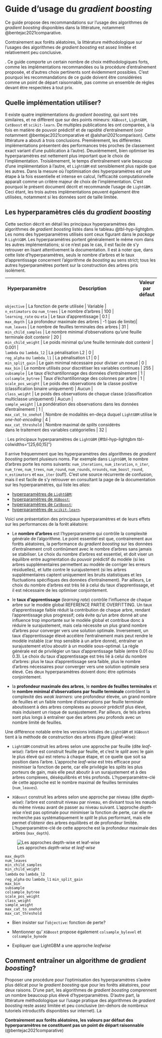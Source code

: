 # Guide d'usage du _gradient boosting_ {#sec-guide-gb}

Ce guide propose des recommandations sur l'usage des algorithmes de _gradient boosting_ disponibles dans la littérature, notamment @bentejac2021comparative. 

Contrairement aux forêts aléatoires, la littérature méthodologique sur l'usages des algorithmes de _gradient boosting_ est assez limitée et relativement peu conclusive. 


. Ce guide comporte un certain nombre de choix méthodologiques forts, comme les implémentations recommandées ou la procédure d'entraînement proposée, et d'autres choix pertinents sont évidemment possibles. C'est pourquoi les recommandations de ce guide doivent être considérées comme un point de départ raisonnable, pas comme un ensemble de règles devant être respectées à tout prix.

## Quelle implémentation utiliser? {#sec-implementation-gb}

Il existe quatre implémentations du _gradient boosting_, qui sont très similaires, et ne diffèrent que sur des points mineurs: `XGBoost`, `LightGBM`, `CatBoost` et `scikit-learn`. De multiples publications les ont comparées, à la fois en matière de pouvoir prédictif et de rapidité d'entraînement (voir notamment @bentejac2021comparative et @alshari2021comparison). Cette littérature a abouti à trois conclusions. Premièrement, les différentes implémentations présentent des performances très proches (le classement exact variant d'une publication à l'autre). Deuxièmement, bien optimiser les hyperparamètres est nettement plus important que le choix de l'implémentation. Troisièmement, le temps d'entraînement varie beaucoup d'une implémentation à l'autre, et `LightGBM` est sensiblement plus rapide que les autres. Dans la mesure où l'optimisation des hyperparamètres est une étape à la fois essentielle et intense en calcul, l'efficacité computationnelle apparaît comme un critère majeur de choix de l'implémentation. C'est pourquoi le présent document décrit et recommande l'usage de `LightGBM`. Ceci étant, les trois autres implémentations peuvent également être utilisées, notamment si les données sont de taille limitée.

## Les hyperparamètres clés du _gradient boosting_ {#sec-hyperparam-gb}

::: {.content-visible when-format="html"}

Cette section décrit en détail les principaux hyperparamètres des algorithmes de _gradient boosting_ listés dans le tableau @tbl-hyp-lightgbm. Les noms des hyperparamètres utilisés sont ceux figurant dans le _package_ `R` `LightGBM`. Les hyperparamètres portent généralement le même nom dans les autres implémentations; si ce n'est pas le cas, il est facile de s'y retrouver en lisant attentivement la documentation. Il est à noter que, dans cette liste d'hyperparamètres, seuls le nombre d'arbres et le taux d'apprentissage concernent l'algorithme de _boosting_ au sens strict; tous les autres hyperparamètres portent sur la construction des arbres pris isolément.


| Hyperparamètre                         | Description                                                                                | Valeur par défaut |
|----------------------------------------|--------------------------------------------------------------------------------------------|:-----------------:|
<!-- | `boosting_type`                        | L'algorithme utilisé (forêt aléatoire ou _gradient boosting_)                              | `'gbdt'`          | -->
| `objective`                            | La fonction de perte utilisée                                                              | Variable          |
| `n_estimators` ou `num_trees`          | Le nombre d'arbres                                                                         | 100               |
| `learning_rate` ou `eta`               | Le taux d'apprentissage                                                                    | 0.1               |
| `max_depth`                            | La profondeur maximale des arbres                                                          | -1 (pas de limite)|
| `num_leaves`                           | Le nombre de feuilles terminales des arbres                                                | 31                |
| `min_child_samples`                    | Le nombre minimal d'observations qu'une feuille terminale doit contenir                    | 20                |
| `min_child_weight`                     | Le poids minimal qu'une feuille terminale doit contenir                                    | 0.001             |
| `lambda` ou `lambda_l2`                | La pénalisation L2                                                                         | 0                 |
| `reg_alpha` ou `lambda_l1`             | La pénalisation L1                                                                         | 0                 |
| `min_split_gain`                       | Le gain minimal nécessaire pour diviser un noeud                                           | 0                 |
| `max_bin`                              | Le nombre utilisés pour discrétiser les variables continues                                | 255               |
| `subsample`                            | Le taux d'échantillonnage des données d'entraînement                                       | 1                 |
| `colsample_bytree`                     | Taux d'échantillonnage des colonnes par arbre                                              | 1                 |
| `scale_pos_weight`                     | Le poids des observations de la classe positive (classification binaire uniquement)        | Aucun             |
| `class_weight`                         | Le poids des observations de chaque classe (classification multiclasse uniquement)         | Aucun             |
| `sample_weight`                        | La pondération des observations dans les données d'entraînement                            | 1                 |
| `max_cat_to_onehot`                    | Nombre de modalités en-deça duquel `LightGBM` utilise le _one-hot-encoding_                | 4                 |
| `max_cat_threshold`                    | Nombre maximal de _splits_ considérés <br> dans le traitement des variables catégorielles  | 32                | 

: Les principaux hyperparamètres de `LightGBM` {#tbl-hyp-lightgbm tbl-colwidths="[25,60,15]"}

:::

::: {.callout-warning title="Attention aux alias!"}

Il arrive fréquemment que les hyperparamètres des algorithmes de _gradient boosting_ portent plusieurs noms. Par exemple dans `LightGBM`, le nombre d'arbres porte les noms suivants: `num_iterations`, `num_iteration`, `n_iter`, `num_tree`, `num_trees`, `num_round`, `num_rounds`, `nrounds`, `num_boost_round`, `n_estimators` et `max_iter` (ouf!). C'est une source récurrente de confusion, mais il est facile de s'y retrouver en consultant la page de la documentation sur les hyperparamètres, qui liste les _alias_:

- [hyperparamètres de `LightGBM`](https://lightgbm.readthedocs.io/en/latest/Parameters.html);
- [hyperparamètres de `XGBoost`](https://xgboost.readthedocs.io/en/stable/parameter.html);
- [hyperparamètres de `CatBoost`](https://catboost.ai/docs/en/references/training-parameters/);
- [hyperparamètres de `scikit-learn`](https://scikit-learn.org/1.5/modules/generated/sklearn.ensemble.HistGradientBoostingRegressor.html).

:::

Voici une présentation des principaux hyperparamètres et de leurs effets sur les performances de la forêt aléatoire:


- Le __nombre d'arbres__ est l'hyperparamètre qui contrôle la complexité générale de l'algorithme. Le point essentiel est que, contrairement aux forêts aléatoires, la performance du _gradient boosting_ sur les données d'entraînement croît continûment avec le nombre d'arbres sans jamais se stabiliser. Le choix du nombre d'arbres est essentiel, et doit viser un équilibre entre augmentation du pouvoir prédictif du modèle (si les arbres supplémentaires permettent au modèle de corriger les erreurs résiduelles), et lutte contre le surajustement (si les arbres supplémentaires captent uniquement les bruits statistiques et les fluctuations spécifiques des données d'entraînement). Par ailleurs, Le choix du nombre d'arbres est très lié à celui du taux d'apprentissage, et il est nécessaire de les optimiser conjointement.

- le __taux d'apprentissage__ (_learning rate_) contrôle l'influence de chaque arbre sur le modèle global REFERENCE PARTIE OVERFITTING. Un taux d'apprentissage faible réduit la contribution de chaque arbre, rendant l'apprentissage plus progressif; cela évite qu'un arbre donné ait une influence trop importante sur le modèle global et contribue donc à réduire le surajustement, mais cela nécessite un plus grand nombre d'arbres pour converger vers une solution optimale. Inversement, un taux d'apprentissage élevé accélère l'entraînement mais peut rendre le modèle instable (car trop sensible à un arbre donné), entraîner un surajustement et/ou aboutir à un modèle sous-optimal. La règle générale est de privilégier un taux d'apprentissage faible (entre 0.01 ou 0.3). Le choix du taux d'apprentissage est très lié à celui du nombre d'arbres: plus le taux d'apprentissage sera faible, plus le nombre d'arbres nécessaires pour converger vers une solution optimale sera élevé. Ces deux hyperparamètres doivent donc être optimisés conjointement.

- la __profondeur maximale des arbres__, le __nombre de feuilles terminales__ et le __nombre minimal d'observations par feuille terminale__ contrôlent la complexité des _weak learners_: une profondeur élevée, un grand nombre de feuilles et un faible nombre d'observations par feuille terminale aboutissent à des arbres complexes au pouvoir prédictif plus élevé, mais induisent un risque de surajustement. Par ailleurs, de tels arbres sont plus longs à entraîner que des arbres peu profonds avec un nombre limité de feuilles.


::: {.callout-info title="Une différence entre "}

Une différence notable entre les versions initiales de `LightGBM` et `XGBoost` tient à la méthode de construction des arbres (figure @leaf-wise):

- `LightGBM` construit les arbres selon une approche par feuille (dite _leaf-wise_): l'arbre est construit feuille par feuille, et c'est le _split_ avec le gain le plus élevé qui est retenu à chaque étape, et ce quelle que soit sa position dans l'arbre. L'approche _leaf-wise_ est très efficace pour minimiser la fonction de perte, car elle privilégie les _splits_ les plus porteurs de gain, mais elle peut aboutir à un surajustement et à des arbres complexes, déséquilibrés et très profonds. L'hyperparamètre-clé de cette approche est le nombre maximal de feuilles terminales (`num_leaves`).

- `XGBoost` construit les arbres selon une approche par niveau (dite _depth-wise_): l'arbre est construit niveau par niveau, en divisant tous les nœuds du même niveau avant de passer au niveau suivant. L'approche _depth-wise_ n'est pas optimale pour minimiser la fonction de perte, car elle ne recherche pas systématiquement le _split_ le plus performant, mais elle permet d'obtenir des arbres équilibrés et de profondeur limitée. L'hyperparamètre-clé de cette approche est la profondeur maximale des arbres (`max_depth`).

![Les approches _depth-wise_ et _leaf-wise_](/figures/leafwise-depthwise.svg){#leaf-wise}

:::

`max_depth`                
`num_leaves`               
`min_child_samples`        
`min_child_weight`         
`lambda` ou `lambda_l2`    
`reg_alpha` ou `lambda_l1` 
`min_split_gain`           
`max_bin`                  
`subsample`                
`colsample_bytree`         
`scale_pos_weight`         
`class_weight`             
`sample_weight`            
`max_cat_to_onehot`        
`max_cat_threshold`        




- Bien insister sur l'`objective`: fonction de perte?

-  Mentionner qu' `XGBoost` propose également `colsample_bylevel` et `colsample_bynode`

- Expliquer que LightGBM a une approche _leafwise_

## Comment entraîner un algorithme de _gradient boosting_? {#sec-procedure-training-gb}


Proposer une procédure pour l'optimisation des hyperparamètres s'avère plus délicat pour le _gradient boosting_ que pour les forêts aléatoires, pour deux raisons. D'une part, les algorithmes de _gradient boosting_ comprennent un nombre beaucoup plus élevé d'hyperparamètres. D'autre part, la littérature méthodologique sur l'usage pratique des algorithmes de _gradient boosting_ reste assez limitée et peu conclusive (en-dehors de nombreux tutoriels introductifs disponibles sur internet). La 


__Contrairement aux forêts aléatoires, les valeurs par défaut des hyperparamètres ne constituent pas un point de départ raisonnable__ (@bentejac2021comparative)



